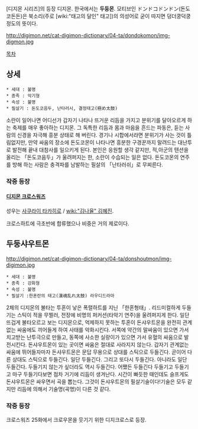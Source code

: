 [디지몬 시리즈]의 등장 디지몬. 한국에서는 '''두둥몬'''. 모티브인 ドンドコドンドン(돈도코돈돈)은 북소리(주로 [wiki:"태고의 달인" 태고])의 의성어로 굳이 따지면 덩더쿵덕쿵정도의 뜻이다.

http://digimon.net/cat-digimon-dictionary/04-ta/dondokomon/img-digmon.jpg

[[목차]]
== 상세 ==
 * 세대 : 불명
 * 종족 : 악기형
 * 속성 : 불명
 * 필살기 : 돈도코음두, 난타러시, 결정태고(極め太鼓)
소란이 일어나면 어디선가 갑자기 나타나 뜨거운 리듬을 가지고 분위기를 달아오르게 하는 축제를 매우 좋아하는 디지몬.  그 독특한 리듬과 몸과 마음을 흔드는 파동은, 듣는 사람의 신경을 자극해 흥분 상태로 해 버린다. 경기나 시합에서라면 분위기가 사는 것이 틀림없지만,  만약 싸움의 장소에 돈도코몬이 나타나면 흥분한 구경꾼까지 말려드는 대난투로 발전해 끝내 대참사를 일으키게 된다. 본인은 응원할 생각 같지만, 적,아군의 텐션을 올리는 「돈도코음두」가 울려퍼지는 한, 소란이 수습되는 일은 없다. 돈도코몬의 연주를 방해 하는 사람은 충격파를 남발하는 필살의 「난타러쉬」로 무찌른다.

=== 작중 등장 ===
==== [[디지몬 크로스워즈]] ====
성우는 [[사쿠라이 타카히로]] / [[wiki:"김나율" 김혜진]].

크로스하트에 극초반에 합류했으나 비중은 거의 제로이다.

== 두둥샤우트몬 ==
http://digimon.net/cat-digimon-dictionary/04-ta/donshoutmon/img-digimon.jpg
 
 * 세대 : 불명
 * 종족 : 강화형
 * 속성 : 불명
 * 필살기 :한혼란의 태고(漢魂乱れ太鼓) 라우디드라마

2체의 디지몬의 불타는 투혼이 낳은 폭렬하트를 지닌 「한혼형태」. 리드미컬하게 두들기는 스틱이 적을 무찔러, 전장에 비명의 퍼커션(타악기 연주)을 울려퍼지게 한다. 일단 뜨겁게 불타오르고 보는 디지몬으로, 억제하지 못하는 투혼이 돈샤우트몬을 완전히 관계없는 싸움에도 끼어들게 하여 사태를 악화시킨다. 서쪽에 약간의 말싸움이 있으면 가서 치고받는 난투극으로 만들고, 동쪽에 사소한 실랑이가 있으면 가서 유혈의 싸움으로 발전시킨다. 돈샤우트몬이 있는 곳이면 싸움은 절대로 사라지지 않는다. 갑자기 관계없는 싸움에 뛰어들자마자 돈샤우트몬은 문답 무용으로 상대를 스틱으로 두들긴다. 곧이어 다른 상대도 스틱으로 두들긴다. 일단 두들긴다. 그리고 또다시 두들긴다. 아니라도 일단 두들긴다. 두들기지 않는가 싶더라도 역시 두들긴다. 어쨌든 두들긴다 두들기고 두들기고 마구 두들기다보면 점차 거기에 리듬이 생겨난다. 시간이 빠듯한 때인데도 슬프게도 돈샤우트몬은 싸우면서 곡을 뽑는다. 그것이 돈샤우트몬의 필살기술이다!기술은 모두 같지만 리듬에 의해서 기술명(곡명)이 다른 것 같다.

=== 작중 등장 ===
크로스워즈 25화에서 크로우몬을 웃기기 위한 디지크로스로 등장.
